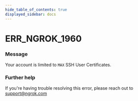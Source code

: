 ```yaml
---
hide_table_of_contents: true
displayed_sidebar: docs
---
```



# ERR_NGROK_1960

### Message

Your account is limited to `MAX` SSH User Certificates.

### Further help

If you're having trouble resolving this error, please reach out to [support@ngrok.com](mailto:support@ngrok.com?subject=Help%20with%20ERR_NGROK_1960)

<ErrorDetails error="err_ngrok_1960" />
